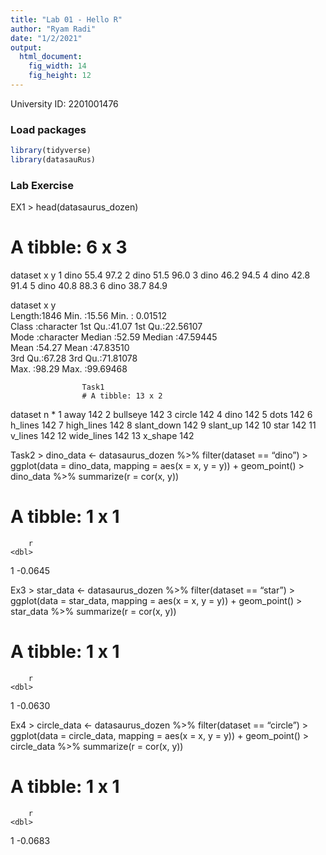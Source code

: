 ```yaml
---
title: "Lab 01 - Hello R"
author: "Ryam Radi"
date: "1/2/2021"
output: 
  html_document: 
    fig_width: 14
    fig_height: 12
---
```


University ID: 2201001476

### Load packages

```r
library(tidyverse) 
library(datasauRus)
```


### Lab Exercise
EX1
> head(datasaurus_dozen)

# A tibble: 6 x 3
  dataset     x     y
  <chr>   <dbl> <dbl>
1 dino     55.4  97.2
2 dino     51.5  96.0
3 dino     46.2  94.5
4 dino     42.8  91.4
5 dino     40.8  88.3
6 dino     38.7  84.9

 dataset                x               y           
 Length:1846        Min.   :15.56   Min.   : 0.01512  
 Class :character   1st Qu.:41.07   1st Qu.:22.56107  
 Mode  :character   Median :52.59   Median :47.59445  
                    Mean   :54.27   Mean   :47.83510  
                    3rd Qu.:67.28   3rd Qu.:71.81078  
                    Max.   :98.29   Max.   :99.69468 
                    
                    Task1
                    # A tibble: 13 x 2
   dataset        n
 * <chr>      <int>
 1 away         142
 2 bullseye     142
 3 circle       142
 4 dino         142
 5 dots         142
 6 h_lines      142
 7 high_lines   142
 8 slant_down   142
 9 slant_up     142
10 star         142
11 v_lines      142
12 wide_lines   142
13 x_shape      142

Task2
> dino_data <- datasaurus_dozen %>% filter(dataset == "dino")
> ggplot(data = dino_data, mapping = aes(x = x, y = y)) + geom_point()
> dino_data %>% summarize(r = cor(x, y))

# A tibble: 1 x 1
        r
    <dbl>
1 -0.0645

Ex3
> star_data <- datasaurus_dozen %>% filter(dataset == "star")
> ggplot(data = star_data, mapping = aes(x = x, y = y)) + geom_point()
> star_data %>% summarize(r = cor(x, y))

# A tibble: 1 x 1
        r
    <dbl>
1 -0.0630

Ex4
> circle_data <- datasaurus_dozen %>% filter(dataset == "circle")
> ggplot(data = circle_data, mapping = aes(x = x, y = y)) + geom_point()
> circle_data %>% summarize(r = cor(x, y))

# A tibble: 1 x 1
        r
    <dbl>
1 -0.0683
